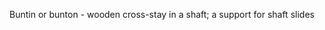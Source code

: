 {{move to wiktionary}}
Buntin or bunton - wooden cross-stay in a shaft; a support for shaft slides
{{stub}}